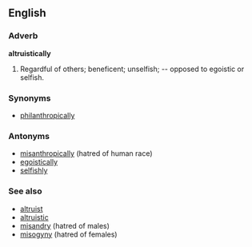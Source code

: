 ==English==

===Adverb===
'''altruistically'''
#Regardful of others; beneficent; unselfish; -- opposed to egoistic or selfish.

===Synonyms===
*[[philanthropically]]

===Antonyms===
*[[misanthropically]] (hatred of human race)
*[[egoistically]]
*[[selfishly]]

===See also===
*[[altruist]]
*[[altruistic]]
*[[misandry]] (hatred of males)
*[[misogyny]] (hatred of females)